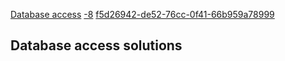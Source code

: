[[Property:title|Database access]]
[[Property:weight|-8]]
[[Property:uuid|f5d26942-de52-76cc-0f41-66b959a78999]]
== Database access solutions ==


